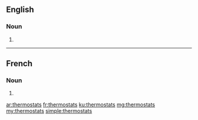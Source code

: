 ==English==

===Noun===
{{head|en|plural}}

# {{plural of|thermostat|lang=en}}

----

==French==

===Noun===
{{head|fr|plural|g=m}}

# {{plural of|thermostat|lang=fr}}

[[ar:thermostats]]
[[fr:thermostats]]
[[ku:thermostats]]
[[mg:thermostats]]
[[my:thermostats]]
[[simple:thermostats]]